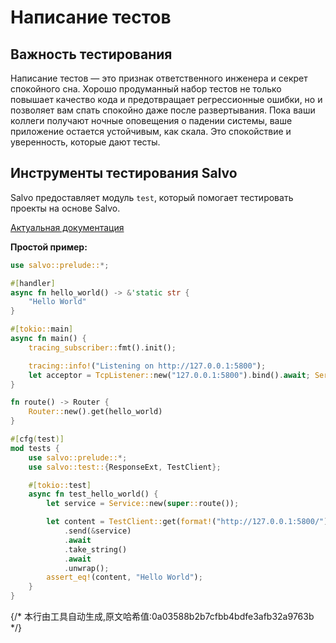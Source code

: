 # Написание тестов

## Важность тестирования

Написание тестов — это признак ответственного инженера и секрет спокойного сна. Хорошо продуманный набор тестов не только повышает качество кода и предотвращает регрессионные ошибки, но и позволяет вам спать спокойно даже после развертывания. Пока ваши коллеги получают ночные оповещения о падении системы, ваше приложение остается устойчивым, как скала. Это спокойствие и уверенность, которые дают тесты.

## Инструменты тестирования Salvo

Salvo предоставляет модуль `test`, который помогает тестировать проекты на основе Salvo.

[Актуальная документация](https://docs.rs/salvo_core/latest/salvo_core/test/index.html)

**Простой пример:**

```rust
use salvo::prelude::*;

#[handler]
async fn hello_world() -> &'static str {
    "Hello World"
}

#[tokio::main]
async fn main() {
    tracing_subscriber::fmt().init();

    tracing::info!("Listening on http://127.0.0.1:5800");
    let acceptor = TcpListener::new("127.0.0.1:5800").bind().await; Server::new(acceptor).serve(route()).await;
}

fn route() -> Router {
    Router::new().get(hello_world)
}

#[cfg(test)]
mod tests {
    use salvo::prelude::*;
    use salvo::test::{ResponseExt, TestClient};

    #[tokio::test]
    async fn test_hello_world() {
        let service = Service::new(super::route());

        let content = TestClient::get(format!("http://127.0.0.1:5800/"))
            .send(&service)
            .await
            .take_string()
            .await
            .unwrap();
        assert_eq!(content, "Hello World");
    }
}
```
{/* 本行由工具自动生成,原文哈希值:0a03588b2b7cfbb4bdfe3afb32a9763b */}